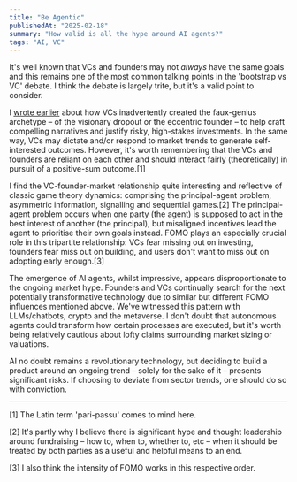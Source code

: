 ```yaml
---
title: "Be Agentic"
publishedAt: "2025-02-18"
summary: "How valid is all the hype around AI agents?"
tags: "AI, VC"
---
```


It's well known that VCs and founders may not *always* have the same goals and this remains one of the most common talking points in the 'bootstrap vs VC' debate. I think the debate is largely trite, but it's a valid point to consider. 

I [wrote earlier](https://t18e.com/blog/visionary-capital) about how VCs inadvertently created the faux-genius archetype – of the visionary dropout or the eccentric founder – to help craft compelling narratives and justify risky, high-stakes investments. In the same way, VCs may dictate and/or respond to market trends to generate self-interested outcomes. However, it's worth remembering that the VCs and founders are reliant on each other and should interact fairly (theoretically) in pursuit of a positive-sum outcome.[1] 

I find the VC-founder-market relationship quite interesting and reflective of classic game theory dynamics: comprising the principal-agent problem, asymmetric information, signalling and sequential games.[2] The principal-agent problem occurs when one party (the agent) is supposed to act in the best interest of another (the principal), but misaligned incentives lead the agent to prioritise their own goals instead. FOMO plays an especially crucial role in this tripartite relationship: VCs fear missing out on investing, founders fear miss out on building, and users don't want to miss out on adopting early enough.[3]

The emergence of AI agents, whilst impressive, appears disproportionate to the ongoing market hype. Founders and VCs continually search for the next potentially transformative technology due to similar but different FOMO influences mentioned above. We've witnessed this pattern with LLMs/chatbots, crypto and the metaverse. I don't doubt that autonomous agents could transform how certain processes are executed, but it's worth being relatively cautious about lofty claims surrounding market sizing or valuations. 

AI no doubt remains a revolutionary technology, but deciding to build a product around an ongoing trend – solely for the sake of it – presents significant risks. If choosing to deviate from sector trends, one should do so with conviction.

---

\[1\] The Latin term 'pari-passu' comes to mind here.

\[2\] It's partly why I believe there is significant hype and thought leadership around fundraising – how to, when to, whether to, etc – when it should be treated by both parties as a useful and helpful means to an end.

\[3\] I also think the intensity of FOMO works in this respective order.
